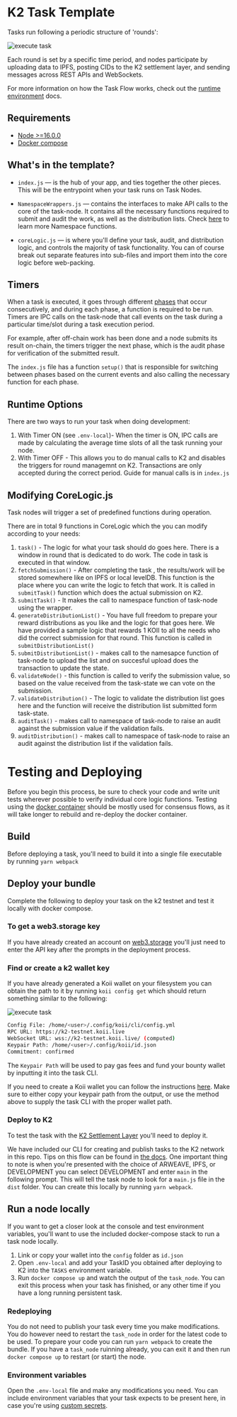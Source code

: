 # K2 Task Template

Tasks run following a periodic structure of 'rounds':

![execute task](../../img/execute_task.png)

Each round is set by a specific time period, and nodes participate by uploading data to IPFS, posting CIDs to the K2 settlement layer, and sending messages across REST APIs and WebSockets.

For more information on how the Task Flow works, check out the [runtime environment](/develop/microservices-and-tasks/what-are-tasks/gradual-consensus) docs.

## Requirements
- [Node >=16.0.0](https://nodejs.org/en/)
- [Docker compose](https://docs.docker.com/compose/install/docker)


## What's in the template?
- `index.js` — is the hub of your app, and ties together the other pieces. This will be the entrypoint when your task runs on Task Nodes.

- `NamespaceWrappers.js` — contains the interfaces to make API calls to the core of the task-node. It contains all the necessary functions required to submit and audit the work, as well as the distribution lists. Check [here](/develop/microservices-and-tasks/the-namespace-object) to learn more Namespace functions.

- `coreLogic.js` — is where you'll define your task, audit, and distribution logic, and controls the majority of task functionality. You can of course break out separate features into sub-files and import them into the core logic before web-packing.

## Timers
When a task is executed, it goes through different [phases](/develop/microservices-and-tasks/what-are-tasks/gradual-consensus#how-does-it-work) that occur consecutively, and during each phase, a function is required to be run. Timers are IPC calls on the task-node that call events on the task during a particular time/slot during a task execution period.

For example, after off-chain work has been done and a node submits its result on-chain, the timers trigger the next phase, which is the audit phase for verification of the submitted result.

The `index.js` file has a function `setup()` that is responsible for switching between phases based on the current events and also calling the necessary function for each phase.

## Runtime Options
There are two ways to run your task when doing development:
1. With Timer ON (see `.env-local`)- When the timer is ON, IPC calls are made by calculating the average time slots of all the task running your node.
2. With Timer OFF - This allows you to do manual calls to K2 and disables the triggers for round managemnt on K2. Transactions are only accepted during the correct period. Guide for manual calls is in `index.js`

## Modifying CoreLogic.js
Task nodes will trigger a set of predefined functions during operation.

There are in total 9 functions in CoreLogic which the you can modify according to your needs:

1. `task()` - The logic for what your task should do goes here. There is a window in round that is dedicated to do work. The code in task is executed in that window.
2. `fetchSubmission()` - After completing the task , the results/work will be stored somewhere like on IPFS or local levelDB. This function is the place where you can write the logic to fetch that work. It is called in `submitTask()` function which does the actual submission on K2.
3. `submitTask()` - It makes the call to namespace function of task-node using the wrapper.
4. `generateDistributionList()` - You have full freedom to prepare your reward distributions as you like and the logic for that goes here. We have provided a sample logic that rewards 1 KOII to all the needs who did the correct submission for that round. This function is called in `submitDistributionList()`
5. `submitDistributionList()` - makes call to the namesapce function of task-node to upload the list and on succesful upload does the transaction to update the state.
6. `validateNode()` - this function is called to verify the submission value, so based on the value received from the task-state we can vote on the submission.
7. `validateDistribution()` - The logic to validate the distribution list goes here and the function will receive the distribution list submitted form task-state.
8. `auditTask()` - makes call to namespace of task-node to raise an audit against the submission value if the validation fails.
9. `auditDistribution()` - makes call to namespace of task-node to raise an audit against the distribution list if the validation fails.

# Testing and Deploying
Before you begin this process, be sure to check your code and write unit tests wherever possible to verify individual core logic functions. Testing using the [docker container](/develop/microservices-and-tasks/task-development-kit-tdk/testing-locally-with-docker/) should be mostly used for consensus flows, as it will take longer to rebuild and re-deploy the docker container.

## Build
Before deploying a task, you'll need to build it into a single file executable by running `yarn webpack`

## Deploy your bundle
Complete the following to deploy your task on the k2 testnet and test it locally with docker compose.

### To get a web3.storage key
If you have already created an account on [web3.storage](https://web3.storage/docs/#quickstart) you'll just need to enter the API key after the prompts in the deployment process.
### Find or create a k2 wallet key
If you have already generated a Koii wallet on your filesystem you can obtain the path to it by running `koii config get` which should return something similar to the following:

![execute task](../../img/k2-wallet-key.png)

```bash
Config File: /home/<user>/.config/koii/cli/config.yml
RPC URL: https://k2-testnet.koii.live 
WebSocket URL: wss://k2-testnet.koii.live/ (computed)
Keypair Path: /home/<user>/.config/koii/id.json 
Commitment: confirmed 
```

The `Keypair Path` will be used to pay gas fees and fund your bounty wallet by inputting it into the task CLI.

If you need to create a Koii wallet you can follow the instructions [here](/develop/koii-software-toolkit-sdk/using-the-cli). Make sure to either copy your keypair path from the output, or use the method above to supply the task CLI with the proper wallet path.


### Deploy to K2
To test the task with the [K2 Settlement Layer](/develop/settlement-layer/k2-tick-tock-fast-blocks) you'll need to deploy it.

We have included our CLI for creating and publish tasks to the K2 network in this repo. Tips on this flow can be found in [the docs](/develop/koii-software-toolkit-sdk/create-task-cli/). One important thing to note is when you're presented with the choice of ARWEAVE, IPFS, or DEVELOPMENT you can select DEVELOPMENT and enter `main` in the following prompt. This will tell the task node to look for a `main.js` file in the `dist` folder. You can create this locally by running `yarn webpack`.

## Run a node locally
If you want to get a closer look at the console and test environment variables, you'll want to use the included docker-compose stack to run a task node locally.

1. Link or copy your wallet into the `config` folder as `id.json`
2. Open `.env-local` and add your TaskID you obtained after deploying to K2 into the `TASKS` environment variable.
3. Run `docker compose up` and watch the output of the `task_node`. You can exit this process when your task has finished, or any other time if you have a long running persistent task.


### Redeploying
You do not need to publish your task every time you make modifications. You do however need to restart the `task_node` in order for the latest code to be used. To prepare your code you can run `yarn webpack` to create the bundle. If you have a `task_node` ruinning already, you can exit it and then run `docker compose up` to restart (or start) the node.
### Environment variables
Open the `.env-local` file and make any modifications you need. You can include environment variables that your task expects to be present here, in case you're using [custom secrets](/develop/microservices-and-tasks/task-development-kit-tdk/using-the-task-namespace/keys-and-secrets).


